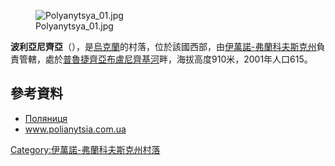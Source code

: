 {{coord|48|21|3|N|24|26|38|E|scale:20000|display=title}}

[[Image:Polyanytsya_01.jpg|right]]

'''波利亞尼齊亞'''（{{lang-uk|Поляниця}}），是[[烏克蘭|烏克蘭]]的村落，位於該國西部，由[[伊萬諾-弗蘭科夫斯克州|伊萬諾-弗蘭科夫斯克州]]負責管轄，處於[[普魯捷齊亞布盧尼齊基河|普魯捷齊亞布盧尼齊基河]]畔，海拔高度910米，2001年人口615。

==參考資料==
* [http://gska2.rada.gov.ua/pls/z7502/A005?rdat1=26.02.2009&rf7571=42565 Поляниця]{{dead link|date=2018年3月 |bot=InternetArchiveBot |fix-attempted=yes }}
* [https://web.archive.org/web/20140516211256/http://polianytsia.com.ua/ www.polianytsia.com.ua]

{{DEFAULTSORT:Поляниця}}
[[Category:伊萬諾-弗蘭科夫斯克州村落|Category:伊萬諾-弗蘭科夫斯克州村落]]


{{IvanoFrankivsk-geo-stub}}